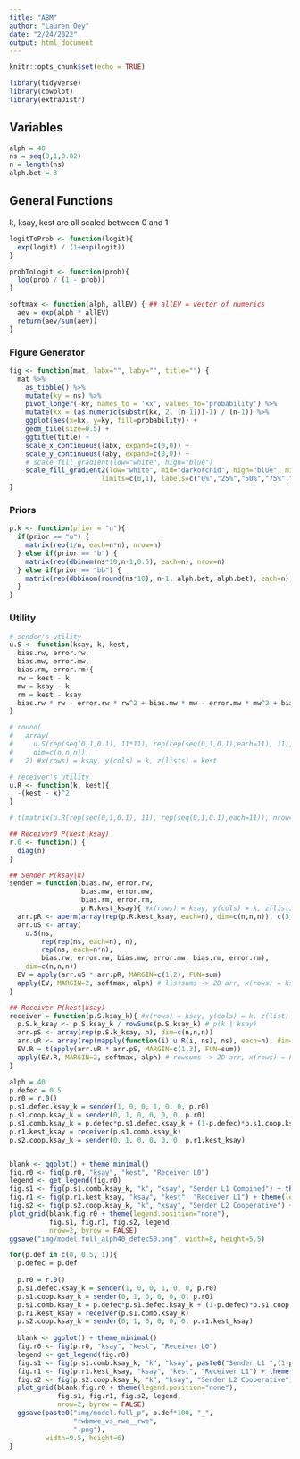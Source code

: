 ```yaml
---
title: "ABM"
author: "Lauren Oey"
date: "2/24/2022"
output: html_document
---
```


```r
knitr::opts_chunk$set(echo = TRUE)

library(tidyverse)
library(cowplot)
library(extraDistr)
```

## Variables

```r
alph = 40
ns = seq(0,1,0.02)
n = length(ns)
alph.bet = 3
```

## General Functions

k, ksay, kest are all scaled between 0 and 1

```r
logitToProb <- function(logit){
  exp(logit) / (1+exp(logit))
}

probToLogit <- function(prob){
  log(prob / (1 - prob))
}

softmax <- function(alph, allEV) { ## allEV = vector of numerics
  aev = exp(alph * allEV)
  return(aev/sum(aev))
}
```

### Figure Generator
```r
fig <- function(mat, labx="", laby="", title="") {
  mat %>%
    as_tibble() %>%
    mutate(ky = ns) %>%
    pivot_longer(-ky, names_to = 'kx', values_to='probability') %>%
    mutate(kx = (as.numeric(substr(kx, 2, (n-1)))-1) / (n-1)) %>%
    ggplot(aes(x=kx, y=ky, fill=probability)) +
    geom_tile(size=0.5) +
    ggtitle(title) +
    scale_x_continuous(labx, expand=c(0,0)) +
    scale_y_continuous(laby, expand=c(0,0)) +
    # scale_fill_gradient(low="white", high="blue")
    scale_fill_gradient2(low="white", mid="darkorchid", high="blue", midpoint=0.5,
                       limits=c(0,1), labels=c("0%","25%","50%","75%","100%"))
}
```

### Priors
```r
p.k <- function(prior = "u"){
  if(prior == "u") {
    matrix(rep(1/n, each=n*n), nrow=n)
  } else if(prior == "b") {
    matrix(rep(dbinom(ns*10,n-1,0.5), each=n), nrow=n)
  } else if(prior == "bb") {
    matrix(rep(dbbinom(round(ns*10), n-1, alph.bet, alph.bet), each=n), nrow=n)
  }
}
```

### Utility
```r
# sender's utility
u.S <- function(ksay, k, kest, 
  bias.rw, error.rw,
  bias.mw, error.mw,
  bias.rm, error.rm){
  rw = kest - k
  mw = ksay - k
  rm = kest - ksay
  bias.rw * rw - error.rw * rw^2 + bias.mw * mw - error.mw * mw^2 + bias.rm * rm - error.rm * rm^2
}

# round(
#   array(
#     u.S(rep(seq(0,1,0.1), 11*11), rep(rep(seq(0,1,0.1),each=11), 11), rep(seq(0,1,0.1),each=11*11), 1, 1), 
#     dim=c(n,n,n)),
#   2) #x(rows) = ksay, y(cols) = k, z(lists) = kest

# receiver's utility
u.R <- function(k, kest){
  -(kest - k)^2
}

# t(matrix(u.R(rep(seq(0,1,0.1), 11), rep(seq(0,1,0.1),each=11)), nrow=11))
```





```r
## Receiver0 P(kest|ksay)
r.0 <- function() {
  diag(n)
}

## Sender P(ksay|k)
sender = function(bias.rw, error.rw, 
                  bias.mw, error.mw, 
                  bias.rm, error.rm, 
                  p.R.kest_ksay){ #x(rows) = ksay, y(cols) = k, z(list) = kest
  arr.pR <- aperm(array(rep(p.R.kest_ksay, each=n), dim=c(n,n,n)), c(3,1,2))
  arr.uS <- array(
    u.S(ns, 
        rep(rep(ns, each=n), n), 
        rep(ns, each=n*n),
        bias.rw, error.rw, bias.mw, error.mw, bias.rm, error.rm), 
    dim=c(n,n,n))
  EV = apply(arr.uS * arr.pR, MARGIN=c(1,2), FUN=sum)
  apply(EV, MARGIN=2, softmax, alph) # listsums -> 2D arr, x(rows) = ksay, y(cols) = k
}

## Receiver P(kest|ksay)
receiver = function(p.S.ksay_k){ #x(rows) = ksay, y(cols) = k, z(list) = kest
  p.S.k_ksay <- p.S.ksay_k / rowSums(p.S.ksay_k) # p(k | ksay)
  arr.pS <- array(rep(p.S.k_ksay, n), dim=c(n,n,n))
  arr.uR <- array(rep(mapply(function(i) u.R(i, ns), ns), each=n), dim=c(n,n,n))
  EV.R = t(apply(arr.uR * arr.pS, MARGIN=c(1,3), FUN=sum))
  apply(EV.R, MARGIN=2, softmax, alph) # rowsums -> 2D arr, x(rows) = kest, y(cols) = ksay
}
```




```r
alph = 40
p.defec = 0.5
p.r0 = r.0()
p.s1.defec.ksay_k = sender(1, 0, 0, 1, 0, 0, p.r0)
p.s1.coop.ksay_k = sender(0, 1, 0, 0, 0, 0, p.r0)
p.s1.comb.ksay_k = p.defec*p.s1.defec.ksay_k + (1-p.defec)*p.s1.coop.ksay_k
p.r1.kest_ksay = receiver(p.s1.comb.ksay_k)
p.s2.coop.ksay_k = sender(0, 1, 0, 0, 0, 0, p.r1.kest_ksay)


blank <- ggplot() + theme_minimal()
fig.r0 <- fig(p.r0, "ksay", "kest", "Receiver L0") 
legend <- get_legend(fig.r0)
fig.s1 <- fig(p.s1.comb.ksay_k, "k", "ksay", "Sender L1 Combined") + theme(legend.position="none")
fig.r1 <- fig(p.r1.kest_ksay, "ksay", "kest", "Receiver L1") + theme(legend.position="none")
fig.s2 <- fig(p.s2.coop.ksay_k, "k", "ksay", "Sender L2 Cooperative") + theme(legend.position="none")
plot_grid(blank,fig.r0 + theme(legend.position="none"), 
          fig.s1, fig.r1, fig.s2, legend,
          nrow=2, byrow = FALSE)
ggsave("img/model.full_alph40_defec50.png", width=8, height=5.5)
```

```r
for(p.def in c(0, 0.5, 1)){
  p.defec = p.def
  
  p.r0 = r.0()
  p.s1.defec.ksay_k = sender(1, 0, 0, 1, 0, 0, p.r0)
  p.s1.coop.ksay_k = sender(0, 1, 0, 0, 0, 0, p.r0)
  p.s1.comb.ksay_k = p.defec*p.s1.defec.ksay_k + (1-p.defec)*p.s1.coop.ksay_k
  p.r1.kest_ksay = receiver(p.s1.comb.ksay_k)
  p.s2.coop.ksay_k = sender(0, 1, 0, 0, 0, 0, p.r1.kest_ksay)
  
  blank <- ggplot() + theme_minimal()
  fig.r0 <- fig(p.r0, "ksay", "kest", "Receiver L0") 
  legend <- get_legend(fig.r0)
  fig.s1 <- fig(p.s1.comb.ksay_k, "k", "ksay", paste0("Sender L1 ",(1-p.def)*100,"% Cooperative")) + theme(legend.position="none")
  fig.r1 <- fig(p.r1.kest_ksay, "ksay", "kest", "Receiver L1") + theme(legend.position="none")
  fig.s2 <- fig(p.s2.coop.ksay_k, "k", "ksay", "Sender L2 Cooperative") + theme(legend.position="none")
  plot_grid(blank,fig.r0 + theme(legend.position="none"), 
            fig.s1, fig.r1, fig.s2, legend,
            nrow=2, byrow = FALSE)
  ggsave(paste0("img/model.full_p", p.def*100, "_",
                "rwbmwe_vs_rwe__rwe", 
                ".png"), 
         width=9.5, height=6)
}
```